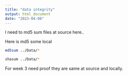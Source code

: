 ```yaml
---
title: "data integrity"
output: html_document
date: "2023-04-08"
---
```


I need to md5 sum files at source here..




Here is md5 some local 

```bash
md5sum ../Data/*
```

```bash
shasum ../Data/*
```


For week 3 need proof they are same at source and locally. 


